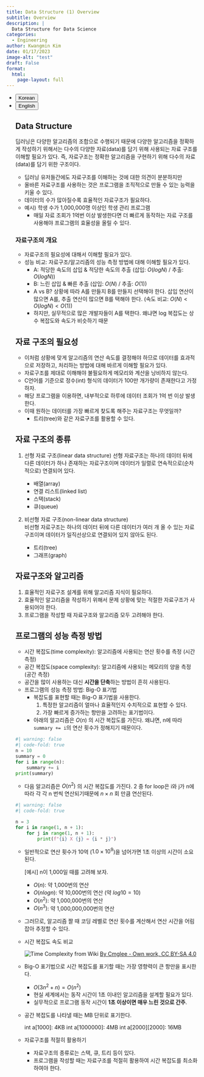 ```yaml
---
title: Data Structure (1) Overview
subtitle: Overview
description: |
  Data Structure for Data Science
categories:
  - Engineering
author: Kwangmin Kim
date: 01/17/2023
image-alt: "test"
draft: False
format: 
  html:
    page-layout: full
---
```



<ul class="nav nav-pills" id="language-tab" role="tablist">
  <li class="nav-item" role="presentation">
    <button class="nav-link active" id="Korean-tab" data-bs-toggle="tab" data-bs-target="#Korean" type="button" role="tab" aria-controls="Korean" aria-selected="true">Korean</button>
  </li>
  <li class="nav-item" role="presentation">
    <button class="nav-link" id="English-tab" data-bs-toggle="tab" data-bs-target="#English" type="button" role="tab" aria-controls="knitr" aria-selected="false">English</button>
  </li>

<div class="tab-content" id="language-tabcontent">

<div class="tab-pane fade  show active" id="Korean" role="tabpanel" aria-labelledby="Korean-tab">

## Data Structure

딥러닝은 다양한 알고리즘의 조합으로 수행되기 때문에 다양한 알고리즘을 정확하게 작성하기 위해서는 다수의 다양한 자료(data)를 담기 위해 사용되는 자료 구조를 이해할 필요가 있다. 즉, 자료구조는 정확한 알고리즘을 구현하기 위해 다수의 자료(data)를 담기 위한 구조이다.

- 딥러닝 유저들간에도 자료구조를 이해하는 것에 대한 의견이 분분하지만
- 올바른 자료구조를 사용하는 것은 프로그램을 조직적으로 만들 수 있는 능력을 키울 수 있다.
- 데이터의 수가 많아질수록 효율적인 자료구조가 필요하다.
- 예시) 학생 수가 1,000,000명 이상인 학생 관리 프로그램
    - 매일 자료 조회가 1억번 이상 발생한다면 더 빠르게 동작하는 자료 구조를 사용해야 프로그램의 효율성을 올릴 수 있다.

### 자료구조의 개요

- 자료구조의 필요성에 대해서 이해할 필요가 있다.
- 성능 비교: 자료구조/알고리즘의 성능 측정 방법에 대해 이해할 필요가 있다.
    - A: 적당한 속도의 삽입 & 적당한 속도의 추출 (삽입: $O (log N)$ / 추출: $O(log N)$) 
    - B: 느린 삽입 & 빠른 추출 (삽입: $O (N)$ / 추출: $O (1)$)
    - A vs B? 상황에 따라 A를 만들지 B를 만들지 선택해야 한다. 삽입 연산이 많으면 A를, 추출 연산이 많으면 B를 택해야 한다.
    (속도 비교: $O (N) < O (log N)<  O (1)$)
    - 하지만, 실무적으로 많은 개발자들이 A를 택한다. 왜냐면 log 복잡도는 상수 복잡도와 속도가 비슷하기 때문

## 자료 구조의 필요성

- 이처럼 상황에 맞게 알고리즘의 연산 속도를 결정해야 하므로 데이터를 효과적으로 저장하고, 처리하는 방법에 대해 바르게 이해할 필요가 있다.
- 자료구조를 제대로 이해해야 불필요하게 메모리와 계산을 낭비하지 않는다.
- C언어를 기준으로 정수(int) 형식의 데이터가 100만 개가량이 존재한다고 가정하자.
- 해당 프로그램을 이용하면, 내부적으로 하루에 데이터 조회가 1억 번 이상 발생한다.
- 이때 원하는 데이터를 가장 빠르게 찾도록 해주는 자료구조는 무엇일까?
    - 트리(tree)와 같은 자료구조를 활용할 수 있다.

## 자료 구조의 종류

1. 선형 자료 구조(linear data structure)
선형 자료구조는 하나의 데이터 뒤에 다른 데이터가 하나 존재하는 자료구조이며 데이터가 일렬로 연속적으로(순차적으로) 연결되어 있다.
    
    - 배열(array)
    - 연결 리스트(linked list)
    - 스택(stack)
    - 큐(queue)

2. 비선형 자료 구조(non-linear data structure)    
비선형 자료구조는 하나의 데이터 뒤에 다른 데이터가 여러 개 올 수 있는 자료구조이며 데이터가 일직선상으로 연결되어 있지 않아도 된다.
    
    - 트리(tree)
    - 그래프(graph)

## 자료구조와 알고리즘

1. 효율적인 자료구조 설계를 위해 알고리즘 지식이 필요하다.
2. 효율적인 알고리즘을 작성하기 위해서 문제 상황에 맞는 적절한 자료구조가 사용되어야 한다.
3. 프로그램을 작성할 때 자료구조와 알고리즘 모두 고려해야 한다.

## 프로그램의 성능 측정 방법

- 시간 복잡도(time complexity): 알고리즘에 사용되는 연산 횟수를 측정 (시간 측정)
- 공간 복잡도(space complexity): 알고리즘에 사용되는 메모리의 양을 측정 (공간 측정)
- 공간을 많이 사용하는 대신 **시간을 단축**하는 방법이 흔히 사용된다.
- 프로그램의 성능 측정 방법: Big-O 표기법
    - 복잡도를 표현할 때는 Big-O 표기법을 사용한다.
        1. 특정한 알고리즘이 얼마나 효율적인지 수치적으로 표현할 수 있다.
        2. 가장 빠르게 증가하는 항만을 고려하는 표기법이다.
    - 아래의 알고리즘은 $O(n)$ 의 시간 복잡도를 가진다. 왜냐면, n에 따라 `summary += i`의 연산 횟수가 정해지기 때문이다.
        
```python
#| warning: false
#| code-fold: true
n = 10
summary = 0
for i in range(n):
    summary += i
print(summary)
```

- 다음 알고리즘은 $O (n^2)$ 의 시간 복잡도를 가진다. 2 중 for loop은 i와 j가 n에 따라 각 각 n 번씩 연산되기때문에 $n \times n$ 회 만큼 연산된다.
        
```python
#| warning: false
#| code-fold: true

n = 3
for i in range(1, n + 1):
    for j in range(1, n + 1):
	    print(f"{i} X {j} = {i * j}")
```
        
- 일반적으로 연산 횟수가 10억 ($1.0 \times 10^9$)을 넘어가면 1초 이상의 시간이 소요된다.
        
    [예시] n이 1,000일 때를 고려해 보자.
    
    - $O(n)$: 약 1,000번의 연산
    - $O(nlogn )$: 약 10,000번의 연산 (약 $log10=10$)
    - $O(n^2)$: 약 1,000,000번의 연산
    - $O(n^3)$: 약 1,000,000,000번의 연산

- 그러므로, 알고리즘 짤 때 코딩 레벨로 연산 횟수를 계산해서 연산 시간을 어림잡아 추정할 수 있다. 
- 시간 복잡도 속도 비교

  ![Time Complexity from Wiki](Comparison_computational_complexity.svg)
  [By Cmglee - Own work, CC BY-SA 4.0](https://commons.wikimedia.org/w/index.php?curid=50321072)

- Big-O 표기법으로 시간 복잡도를 표기할 때는 가장 영향력이 큰 항만을 표시한다.
    - $O(3n^2 + n) = O(n^2)$
    - 현실 세계에서는 동작 시간이 1초 이내인 알고리즘을 설계할 필요가 있다.
    - 실무적으로 프로그램 동작 시간이 **1초 이상이면 매우 느린 것으로 간주**.
- 공간 복잡도를 나타낼 때는 MB 단위로 표기한다.

    int a[1000]: 4KB
    int a[1000000]: 4MB
    int a[2000][2000]: 16MB
        
- 자료구조를 적절히 활용하기
    - 자료구조의 종류로는 스택, 큐, 트리 등이 있다.
    - 프로그램을 작성할 때는 자료구조를 적절히 활용하여 시간 복잡도를 최소화하여야 한다.

</div>

<div class="tab-pane fade" id="English" role="tabpanel" aria-labelledby="English-tab">


</div>

